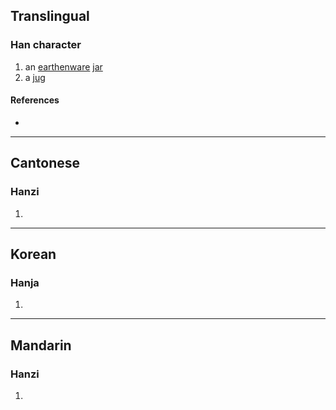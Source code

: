 {{character info/new}}
==Translingual==

===Han character===
{{Han char|rn=32|rad=土|as=12|sn=15|four=|canj=GMWJ|ids=⿰土覃}}

# an [[earthenware]] [[jar]]
# a [[jug]]

====References====
* {{Han ref|kx=0239.241|dkj=05484|hdz=10486.090|uh=58B0|ud=22704}}

----

==Cantonese==

===Hanzi===
{{yue-hanzi|jyut=[[taam4]]|y=taam4}}

# {{rfdef|yue|sort=土12}}

----

==Korean==

===Hanja===
{{ko-hanja|hangeul=담|rv=dam|mr=tam}}

# {{rfdef|ko|sort=土12}}

----

==Mandarin==

===Hanzi===
{{cmn-hanzi|pin=[[tán]] ([[tan2]])|wg=t'an<sup>2</sup>}}

# {{rfdef|cmn|sort=土12}}